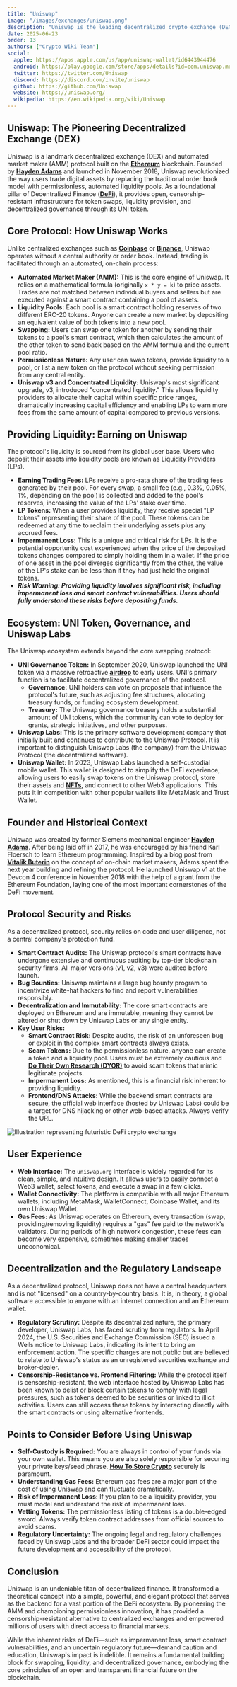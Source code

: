 ```yaml
---
title: "Uniswap"
image: "/images/exchanges/uniswap.png"
description: "Uniswap is the leading decentralized crypto exchange (DEX) that pioneered AMM."
date: 2025-06-23
order: 13
authors: ["Crypto Wiki Team"]
social:
  apple: https://apps.apple.com/us/app/uniswap-wallet/id6443944476
  android: https://play.google.com/store/apps/details?id=com.uniswap.mobile
  twitter: https://twitter.com/Uniswap
  discord: https://discord.com/invite/uniswap
  github: https://github.com/Uniswap
  website: https://uniswap.org/
  wikipedia: https://en.wikipedia.org/wiki/Uniswap
---
```


## **Uniswap: The Pioneering Decentralized Exchange (DEX)**

Uniswap is a landmark decentralized exchange (DEX) and automated market maker (AMM) protocol built on the **[Ethereum](/posts/what-is-ethereum)** blockchain. Founded by **[Hayden Adams](/crypto-ogs/hayden-adams)** and launched in November 2018, Uniswap revolutionized the way users trade digital assets by replacing the traditional order book model with permissionless, automated liquidity pools. As a foundational pillar of Decentralized Finance (**[DeFi](/posts/what-is-defi)**), it provides open, censorship-resistant infrastructure for token swaps, liquidity provision, and decentralized governance through its UNI token.

## **Core Protocol: How Uniswap Works**

Unlike centralized exchanges such as **[Coinbase](/exchanges/coinbase)** or **[Binance](/exchanges/binance)**, Uniswap operates without a central authority or order book. Instead, trading is facilitated through an automated, on-chain process:

- **Automated Market Maker (AMM):** This is the core engine of Uniswap. It relies on a mathematical formula (originally `x * y = k`) to price assets. Trades are not matched between individual buyers and sellers but are executed against a smart contract containing a pool of assets.
- **Liquidity Pools:** Each pool is a smart contract holding reserves of two different ERC-20 tokens. Anyone can create a new market by depositing an equivalent value of both tokens into a new pool.
- **Swapping:** Users can swap one token for another by sending their tokens to a pool's smart contract, which then calculates the amount of the other token to send back based on the AMM formula and the current pool ratio.
- **Permissionless Nature:** Any user can swap tokens, provide liquidity to a pool, or list a new token on the protocol without seeking permission from any central entity.
- **Uniswap v3 and Concentrated Liquidity:** Uniswap's most significant upgrade, v3, introduced "concentrated liquidity." This allows liquidity providers to allocate their capital within specific price ranges, dramatically increasing capital efficiency and enabling LPs to earn more fees from the same amount of capital compared to previous versions.

## **Providing Liquidity: Earning on Uniswap**

The protocol's liquidity is sourced from its global user base. Users who deposit their assets into liquidity pools are known as Liquidity Providers (LPs).

- **Earning Trading Fees:** LPs receive a pro-rata share of the trading fees generated by their pool. For every swap, a small fee (e.g., 0.3%, 0.05%, 1%, depending on the pool) is collected and added to the pool's reserves, increasing the value of the LPs' stake over time.
- **LP Tokens:** When a user provides liquidity, they receive special "LP tokens" representing their share of the pool. These tokens can be redeemed at any time to reclaim their underlying assets plus any accrued fees.
- **Impermanent Loss:** This is a unique and critical risk for LPs. It is the potential opportunity cost experienced when the price of the deposited tokens changes compared to simply holding them in a wallet. If the price of one asset in the pool diverges significantly from the other, the value of the LP's stake can be less than if they had just held the original tokens.
- **_Risk Warning: Providing liquidity involves significant risk, including impermanent loss and smart contract vulnerabilities. Users should fully understand these risks before depositing funds._**

## **Ecosystem: UNI Token, Governance, and Uniswap Labs**

The Uniswap ecosystem extends beyond the core swapping protocol:

- **UNI Governance Token:** In September 2020, Uniswap launched the UNI token via a massive retroactive **[airdrop](/posts/understanding-crypto-airdrops)** to early users. UNI's primary function is to facilitate decentralized governance of the protocol.
  - **Governance:** UNI holders can vote on proposals that influence the protocol's future, such as adjusting fee structures, allocating treasury funds, or funding ecosystem development.
  - **Treasury:** The Uniswap governance treasury holds a substantial amount of UNI tokens, which the community can vote to deploy for grants, strategic initiatives, and other purposes.
- **Uniswap Labs:** This is the primary software development company that initially built and continues to contribute to the Uniswap Protocol. It is important to distinguish Uniswap Labs (the company) from the Uniswap Protocol (the decentralized software).
- **Uniswap Wallet:** In 2023, Uniswap Labs launched a self-custodial mobile wallet. This wallet is designed to simplify the DeFi experience, allowing users to easily swap tokens on the Uniswap protocol, store their assets and **[NFTs](/posts/are-nfts-dead)**, and connect to other Web3 applications. This puts it in competition with other popular wallets like MetaMask and Trust Wallet.

## **Founder and Historical Context**

Uniswap was created by former Siemens mechanical engineer **[Hayden Adams](/crypto-ogs/hayden-adams)**. After being laid off in 2017, he was encouraged by his friend Karl Floersch to learn Ethereum programming. Inspired by a blog post from **[Vitalik Buterin](/crypto-ogs/vitalik-buterin)** on the concept of on-chain market makers, Adams spent the next year building and refining the protocol. He launched Uniswap v1 at the Devcon 4 conference in November 2018 with the help of a grant from the Ethereum Foundation, laying one of the most important cornerstones of the DeFi movement.

## **Protocol Security and Risks**

As a decentralized protocol, security relies on code and user diligence, not a central company's protection fund.

- **Smart Contract Audits:** The Uniswap protocol's smart contracts have undergone extensive and continuous auditing by top-tier blockchain security firms. All major versions (v1, v2, v3) were audited before launch.
- **Bug Bounties:** Uniswap maintains a large bug bounty program to incentivize white-hat hackers to find and report vulnerabilities responsibly.
- **Decentralization and Immutability:** The core smart contracts are deployed on Ethereum and are immutable, meaning they cannot be altered or shut down by Uniswap Labs or any single entity.
- **Key User Risks:**
  - **Smart Contract Risk:** Despite audits, the risk of an unforeseen bug or exploit in the complex smart contracts always exists.
  - **Scam Tokens:** Due to the permissionless nature, anyone can create a token and a liquidity pool. Users must be extremely cautious and **[Do Their Own Research (DYOR)](/posts/do-your-own-research)** to avoid scam tokens that mimic legitimate projects.
  - **Impermanent Loss:** As mentioned, this is a financial risk inherent to providing liquidity.
  - **Frontend/DNS Attacks:** While the backend smart contracts are secure, the official web interface (hosted by Uniswap Labs) could be a target for DNS hijacking or other web-based attacks. Always verify the URL.

![Illustration representing futuristic DeFi crypto exchange](/images/posts/crypto-future.jpg)

## **User Experience**

- **Web Interface:** The `uniswap.org` interface is widely regarded for its clean, simple, and intuitive design. It allows users to easily connect a Web3 wallet, select tokens, and execute a swap in a few clicks.
- **Wallet Connectivity:** The platform is compatible with all major Ethereum wallets, including MetaMask, WalletConnect, Coinbase Wallet, and its own Uniswap Wallet.
- **Gas Fees:** As Uniswap operates on Ethereum, every transaction (swap, providing/removing liquidity) requires a "gas" fee paid to the network's validators. During periods of high network congestion, these fees can become very expensive, sometimes making smaller trades uneconomical.

## **Decentralization and the Regulatory Landscape**

As a decentralized protocol, Uniswap does not have a central headquarters and is not "licensed" on a country-by-country basis. It is, in theory, a global software accessible to anyone with an internet connection and an Ethereum wallet.

- **Regulatory Scrutiny:** Despite its decentralized nature, the primary developer, Uniswap Labs, has faced scrutiny from regulators. In April 2024, the U.S. Securities and Exchange Commission (SEC) issued a Wells notice to Uniswap Labs, indicating its intent to bring an enforcement action. The specific charges are not public but are believed to relate to Uniswap's status as an unregistered securities exchange and broker-dealer.
- **Censorship-Resistance vs. Frontend Filtering:** While the protocol itself is censorship-resistant, the web interface hosted by Uniswap Labs has been known to delist or block certain tokens to comply with legal pressures, such as tokens deemed to be securities or linked to illicit activities. Users can still access these tokens by interacting directly with the smart contracts or using alternative frontends.

## **Points to Consider Before Using Uniswap**

- **Self-Custody is Required:** You are always in control of your funds via your own wallet. This means you are also solely responsible for securing your private keys/seed phrase. **[How To Store Crypto](/posts/how-to-store-crypto)** securely is paramount.
- **Understanding Gas Fees:** Ethereum gas fees are a major part of the cost of using Uniswap and can fluctuate dramatically.
- **Risk of Impermanent Loss:** If you plan to be a liquidity provider, you must model and understand the risk of impermanent loss.
- **Vetting Tokens:** The permissionless listing of tokens is a double-edged sword. Always verify token contract addresses from official sources to avoid scams.
- **Regulatory Uncertainty:** The ongoing legal and regulatory challenges faced by Uniswap Labs and the broader DeFi sector could impact the future development and accessibility of the protocol.

## **Conclusion**

Uniswap is an undeniable titan of decentralized finance. It transformed a theoretical concept into a simple, powerful, and elegant protocol that serves as the backend for a vast portion of the DeFi ecosystem. By pioneering the AMM and championing permissionless innovation, it has provided a censorship-resistant alternative to centralized exchanges and empowered millions of users with direct access to financial markets.

While the inherent risks of DeFi—such as impermanent loss, smart contract vulnerabilities, and an uncertain regulatory future—demand caution and education, Uniswap's impact is indelible. It remains a fundamental building block for swapping, liquidity, and decentralized governance, embodying the core principles of an open and transparent financial future on the blockchain.

<ExchangeButton href="https://app.uniswap.org/" text="Join Uniswap" />
